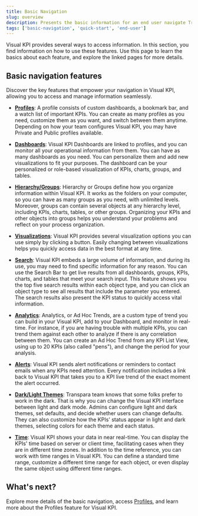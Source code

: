 ```yaml
---
title: Basic Navigation
slug: overview
description: Presents the basic information for an end user navigate Transpara's Visual KPIs software.
tags: ['basic-navigation', 'quick-start', 'end-user']
---
```


Visual KPI provides several ways to access information. In this section, you find information on how to use these features. Use this page to learn the basics about each feature, and explore the linked pages for more details.

## Basic navigation features 

Discover the key features that empower your navigation in Visual KPI, allowing you to access and manage information seamlessly.

- **[Profiles](/docs/end-user/basic-navigation/profiles)**: A profile consists of custom dashboards, a bookmark bar, and a watch list of important KPIs. You can create as many profiles as you need, customize them as you want, and switch between them anytime. Depending on how your team configures Visual KPI, you may have Private and Public profiles available.

- **[Dashboards](/docs/end-user/basic-navigation/dashboards)**: Visual KPI Dashboards are linked to profiles, and you can monitor all your operational information from them. You can have as many dashboards as you need. You can personalize them and add new visualizations to fit your purposes. The dashboard can be your personalized or role-based visualization of KPIs, charts, groups, and tables.

- **[Hierarchy/Groups](/docs/end-user/basic-navigation/groups)**: Hierarchy or Groups define how you organize information within Visual KPI. It works as the folders on your computer, so you can have as many groups as you need, with unlimited levels. Moreover, groups can contain several objects at any hierarchy level, including KPIs, charts, tables, or other groups. Organizing your KPIs and other objects into groups helps you understand your problems and reflect on your process organization.

- **[Visualizations](/docs/end-user/basic-navigation/visualization)**: Visual KPI provides several visualization options you can use simply by clicking a button. Easily changing between visualizations helps you quickly access data in the best format at any time.

- **[Search](/docs/end-user/basic-navigation/search)**: Visual KPI embeds a large volume of information, and during its use, you may need to find specific information for any reason. You can use the Search Bar to get live results from all dashboards, groups, KPIs, charts, and tables that meet your search input. This feature shows you the top five search results within each object type, and you can click an object type to see all results that include the parameter you entered. The search results also present the KPI status to quickly access vital information.

- **[Analytics](/docs/end-user/basic-navigation/analytics)**: Analytics, or Ad Hoc Trends, are a custom type of trend you can build in your Visual KPI, add to your Dashboard, and monitor in real-time. For instance, if you are having trouble with multiple KPIs, you can trend them against each other to analyze if there is any correlation between them. You can create an Ad Hoc Trend from any KPI List View, using up to 20 KPIs (also called "pens"), and change the period for your analysis.

- **[Alerts](/docs/end-user/basic-navigation/alerts)**: Visual KPI sends alert notifications or reminders to contact emails when any KPIs need attention. Every notification includes a link back to Visual KPI that takes you to a KPI live trend of the exact moment the alert occurred.

- **[Dark/Light Themes](/docs/end-user/basic-navigation/dark-light-theme)**: Transpara team knows that some folks prefer to work in the dark. That is why you can change the Visual KPI interface between light and dark mode. Admins can configure light and dark themes, set defaults, and decide whether users can change defaults. They can also customize how the KPIs' status appear in light and dark themes, selecting colors for each theme and each status.

- **[Time](/docs/end-user/basic-navigation/time)**: Visual KPI shows your data in near real-time. You can display the KPIs' time based on server or client time, facilitating cases when they are in different time zones. In addition to the time reference, you can work with time ranges in Visual KPI. You can define a standard time range, customize a different time range for each object, or even display the same object using different time ranges.

## What's next? 

Explore more details of the basic navigation, access [Profiles](./profiles), and learn more about the Profiles feature for Visual KPI.